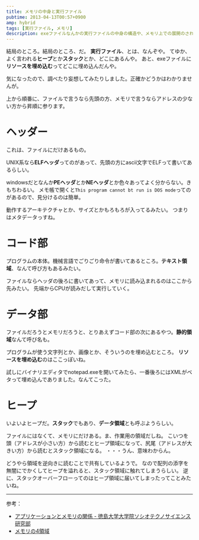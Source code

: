 ```yaml
---
title: メモリの中身と実行ファイル
pubtime: 2013-04-13T00:57+0900
amp: hybrid
tags: [実行ファイル, メモリ]
description: exeファイルなんかの実行ファイルの中身の構造や、メモリ上での展開のされ方について調べてみました。
---
```


結局のところ。結局のところ、だ。
**実行ファイル**、とは、なんぞや。
てゆか、よく言われる**ヒープ**とか**スタック**とか、どこにあるんや。
あと、exeファイルに**リソースを埋め込む**ってどこに埋め込んだんや。

気になったので、調べたり妄想してみたりしました。正確かどうかはわかりませんが。

上から順番に、ファイルで言うなら先頭の方、メモリで言うならアドレスの少ない方から昇順に参ります。


# ヘッダー
これは、ファイルにだけあるもの。

UNIX系なら**ELFヘッダ**ってのがあって、先頭の方にascii文字でELFって書いてあるらしい。

windowsだとなんか**PEヘッダ**とか**NEヘッダ**とか色々あってよく分からない。きもちわるい。
メモ帳で開くと`This program cannot bt run is DOS mode`ってのがあるので、見分けるのは簡単。

動作するアーキテクチャとか、サイズとかもろもろが入ってるみたい。
つまりはメタデータっすね。


# コード部
プログラムの本体。機械言語でごりごり命令が書いてあるところ。**テキスト領域**、なんて呼び方もあるみたい。

ファイルならヘッダの後ろに書いてあって、メモリに読み込まれるのはここから先みたい。
先端からCPUが読みだして実行していく。


# データ部
ファイルだろうとメモリだろうと、とりあえずコード部の次にあるやつ。**静的領域**なんて呼び名も。

プログラムが使う文字列とか、画像とか、そういうのを埋め込むところ。
**リソースを埋め込む**のはここっぽいね。

試しにバイナリエディタでnotepad.exeを開いてみたら、一番後ろにはXMLがベタって埋め込んでありました。なんてこった。


# ヒープ
いよいよヒープだ。**スタック**でもあり、**データ領域**とも呼ぶようらしい。

ファイルにはなくて、メモリにだけある。ま、作業用の領域だしね。
こいつを頭（アドレスが小さい方）から読むとヒープ領域になって、尻尾（アドレスが大きい方）から読むとスタック領域になる。
・・・うん、意味わからん。

どうやら領域を逆向きに読むことで共有しているようで。
なので配列の添字を無闇にでかくしてヒープを溢れると、スタック領域に触れてしまうらしい。
逆に、スタックオーバーフローってのはヒープ領域に届いてしまったってことみたいね。

---

参考：
- [アプリケーションとメモリの関係 - 徳島大学大学院ソシオテクノサイエンス研究部](http://www.me.tokushima-u.ac.jp/~miw/wadai/IP3/Tips/App&amp;memory.html)
- [メモリの4領域](http://brain.cc.kogakuin.ac.jp/~kanamaru/lecture/MP/final/part06/node8.html)
